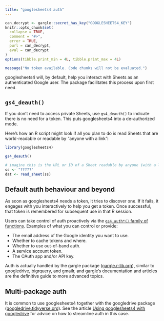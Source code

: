 ```yaml
---
title: "googlesheets4 auth"
---
```


```r
can_decrypt <- gargle::secret_has_key("GOOGLESHEETS4_KEY")
knitr::opts_chunk$set(
  collapse = TRUE,
  comment = "#>",
  error = TRUE,
  purl = can_decrypt,
  eval = can_decrypt
)
options(tibble.print_min = 4L, tibble.print_max = 4L)
```

```r
message("No token available. Code chunks will not be evaluated.")
```

googlesheets4 will, by default, help you interact with Sheets as an authenticated Google user. The package facilitates this process upon first need.

## `gs4_deauth()`

If you don't need to access private Sheets, use `gs4_deauth()` to indicate there is no need for a token. This puts googlesheets4 into a de-authorized mode.

Here's how an R script might look if all you plan to do is read Sheets that are world-readable or readable by "anyone with a link":

```r
library(googlesheets4)

gs4_deauth()

# imagine this is the URL or ID of a Sheet readable by anyone (with a link)
ss <- "?????"
dat <- read_sheet(ss)
```

## Default auth behaviour and beyond

As soon as googlesheets4 needs a token, it tries to discover one. If it fails, it engages with you interactively to help you get a token. Once successful, that token is remembered for subsequent use in that R session.

Users can take control of auth proactively via the [`gs4_auth*()` family of functions](https://googlesheets4.tidyverse.org/reference/index.html#section-auth). Examples of what you can control or provide:

  * The email address of the Google identity you want to use.
  * Whether to cache tokens and where.
  * Whether to use out-of-band auth.
  * A service account token.
  * The OAuth app and/or API key.
  
Auth is actually handled by the gargle package ([gargle.r-lib.org](https://gargle.r-lib.org)), similar to googledrive, bigrquery, and gmailr, and gargle's documentation and articles are the definitive guide to more advanced topics.

## Multi-package auth

It is common to use googlesheets4 together with the googledrive package ([googledrive.tidyverse.org](https://googledrive.tidyverse.org)). See the article [Using googlesheets4 with googledrive](https://googlesheets4.tidyverse.org/articles/articles/drive-and-sheets.html) for advice on how to streamline auth in this case.
